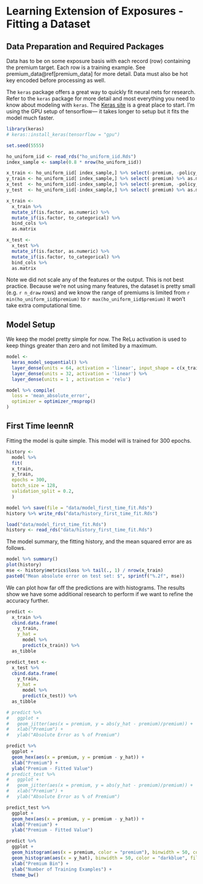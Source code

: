 # Learning Extension of Exposures - Fitting a Dataset {#first_time}

## Data Preparation and Required Packages

Data has to be on some exposure basis with each record (row) containing the premium target.  Each row is a training example.  See premium_data\@ref[premium_data] for more detail. Data must also be hot key encoded before processing as well.

The `keras` package offers a great way to quickly fit neural nets for research. Refer to the `keras` package for more detail and most everything you need to know about modeling with `keras`. The [Keras site](https://keras.rstudio.com/) is a great place to start.  I'm using the GPU setup of tensorflow--- it takes longer to setup but it fits the model much faster.

```r
library(keras)
# keras::install_keras(tensorflow = "gpu")

set.seed(5555)

ho_uniform_iid <- read_rds("ho_uniform_iid.Rds")
index_sample <- sample(0.8 * nrow(ho_uniform_iid))

x_train <- ho_uniform_iid[ index_sample,] %>% select(-premium, -policy_number, -peril)
y_train <- ho_uniform_iid[ index_sample,] %>% select( premium) %>% as.matrix
x_test  <- ho_uniform_iid[-index_sample,] %>% select(-premium, -policy_number, -peril)
y_test  <- ho_uniform_iid[-index_sample,] %>% select( premium) %>% as.matrix

x_train <- 
  x_train %>% 
  mutate_if(is.factor, as.numeric) %>% 
  mutate_if(is.factor, to_categorical) %>% 
  bind_cols %>% 
  as.matrix

x_test <- 
  x_test %>% 
  mutate_if(is.factor, as.numeric) %>% 
  mutate_if(is.factor, to_categorical) %>% 
  bind_cols %>% 
  as.matrix
```

Note we did not scale any of the features or the output.  This is not best practice.  Because we're not using many features, the dataset is pretty small (e.g. `r n_draw` rows) and we know the range of premiums is limited from `r min(ho_uniform_iid$premium)` to `r max(ho_uniform_iid$premium)` it won't take extra computational time.

## Model Setup

We keep the model pretty simple for now.  The ReLu activation is used to keep things greater than zero and not limited by a maximum.
 
```r
model <- 
  keras_model_sequential() %>% 
  layer_dense(units = 64, activation = 'linear', input_shape = c(x_train %>% ncol)) %>% 
  layer_dense(units = 32, activation = 'linear') %>%
  layer_dense(units = 1 , activation = 'relu')

model %>% compile(
  loss = 'mean_absolute_error',
  optimizer = optimizer_rmsprop()
)
```

## First Time leennR

Fitting the model is quite simple. This model will is trained for 300 epochs.

```r
history <- 
  model %>% 
  fit(
  x_train,
  y_train, 
  epochs = 300, 
  batch_size = 128, 
  validation_split = 0.2,
  )
```

```r
model %>% save(file = "data/model_first_time_fit.Rds")
history %>% write_rds("data/history_first_time_fit.Rds")
```

```r
load("data/model_first_time_fit.Rds")
history <- read_rds("data/history_first_time_fit.Rds")
```

The model summary, the fitting history, and the mean squared error are as follows. 

```r
model %>% summary()
plot(history)
mse <- history$metrics$loss %>% tail(., 1) / nrow(x_train) 
paste0("Mean absolute error on test set: $", sprintf("%.2f", mse))
```

We can plot how far off the predictions are with histograms.  The results show we have some additional research to perform if we want to refine the accuracy further.

```r
predict <-
  x_train %>% 
  cbind.data.frame(
    y_train, 
    y_hat = 
      model %>% 
      predict(x_train)) %>% 
  as_tibble

predict_test <-
  x_test %>% 
  cbind.data.frame(
    y_train, 
    y_hat = 
      model %>% 
      predict(x_test)) %>% 
  as_tibble

# predict %>%  
#   ggplot + 
#   geom_jitter(aes(x = premium, y = abs(y_hat - premium)/premium)) +
#   xlab("Premium") +
#   ylab("Absolute Error as % of Premium")

predict %>%  
  ggplot + 
  geom_hex(aes(x = premium, y = premium - y_hat)) +
  xlab("Premium") +
  ylab("Premium - Fitted Value") 
# predict_test %>%  
#   ggplot + 
#   geom_jitter(aes(x = premium, y = abs(y_hat - premium)/premium)) +
#   xlab("Premium") +
#   ylab("Absolute Error as % of Premium")

predict_test %>%  
  ggplot + 
  geom_hex(aes(x = premium, y = premium - y_hat)) +
  xlab("Premium") +
  ylab("Premium - Fitted Value") 
```

```r
predict %>% 
  ggplot + 
  geom_histogram(aes(x = premium, color = "premium"), binwidth = 50, color = "darkorange3", fill = "white") +
  geom_histogram(aes(x = y_hat), binwidth = 50, color = "darkblue", fill = "white") +
  xlab("Premium Bin") +
  ylab("Number of Training Examples") +
  theme_bw()
```


